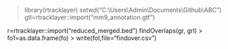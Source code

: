 
> library(rtracklayer)
> setwd("C:\\Users\\Admin\\Documents\\Github\\ABC")
> gtl=rtracklayer::import("mm9_annotation.gtf")



r=rtracklayer::import("reduced_merged.bed")
findOverlaps(gr, grl)
> fo1=as.data.frame(fo)
> write(fol,file="findover.csv")

